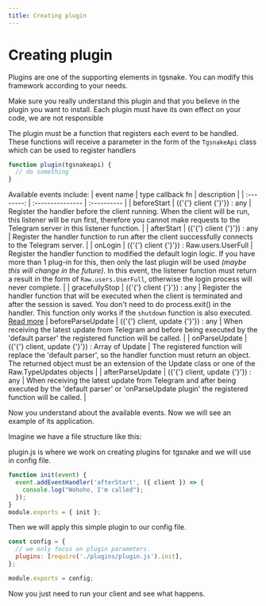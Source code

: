```yaml
---
title: Creating plugin
---
```



# Creating plugin

Plugins are one of the supporting elements in tgsnake. You can modify this framework according to your needs.

<Callout type="warning">
  Make sure you really understand this plugin and that you believe in the plugin you want to
  install. Each plugin must have its own effect on your code, we are not responsible
</Callout>

The plugin must be a function that registers each event to be handled. These functions will receive a parameter in the form of the `TgsnakeApi` class which can be used to register handlers

```js
function plugin(tgsnakeapi) {
  // do something
}
```

Available events include: | event name | type callback fn | description | | :--------: | :--------------- | :---------- | | beforeStart | ({'{'} client {'}'}) : any | Register the handler before the client running. When the client will be run, this listener will be run first, therefore you cannot make requests to the Telegram server in this listener function. | | afterStart | ({'{'} client {'}'}) : any | Register the handler function to run after the client successfully connects to the Telegram server. | | onLogin | ({'{'} client {'}'}) : Raw.users.UserFull | Register the handler function to modified the default login logic. If you have more than 1 plug-in for this, then only the last plugin will be used _(maybe this will change in the future)_. In this event, the listener function must return a result in the form of `Raw.users.UserFull`, otherwise the login process will never complete. | | gracefullyStop | ({'{'} client {'}'}) : any | Register the handler function that will be executed when the client is terminated and after the session is saved. You don't need to do process.exit() in the handler. This function only works if the `shutdown` function is also executed. [Read more](/guide/shutdown) | beforeParseUpdate | ({'{'} client, update {'}'}) : any | When receiving the latest update from Telegram and before being executed by the 'default parser' the registered function will be called. | | onParseUpdate | ({'{'} client, update {'}'}) : Array of Update | The registered function will replace the 'default parser', so the handler function must return an object. The returned object must be an extension of the Update class or one of the Raw.TypeUpdates objects | | afterParseUpdate | ({'{'} client, update {'}'}) : any | When receiving the latest update from Telegram and after being executed by the 'default parser' or 'onParseUpdate plugin' the registered function will be called. |

Now you understand about the available events. Now we will see an example of its application.

Imagine we have a file structure like this:

<FileTree>
  <FileTree.Folder name="project" defaultOpen>
    <FileTree.File name="tgsnake.config.js" />
    <FileTree.File name="package.json" />
    <FileTree.File name="yarn.lock" />
    <FileTree.Folder name="src">
      <FileTree.File name="index.js" />
    </FileTree.Folder>
    <FileTree.Folder name="plugins">
      <FileTree.File name="plugin.js" />
    </FileTree.Folder>
  </FileTree.Folder>
</FileTree>

plugin.js is where we work on creating plugins for tgsnake and we will use in config file.

```js filename='plugins/plugin.js'
function init(event) {
  event.addEventHandler('afterStart', ({ client }) => {
    console.log("Wohoho, I'm called");
  });
}
module.exports = { init };
```

Then we will apply this simple plugin to our config file.

```js filename='tgsnake.config.js'
const config = {
  // we only focus on plugin parameters.
  plugins: [require('./plugins/plugin.js').init],
};

module.exports = config;
```

Now you just need to run your client and see what happens.
